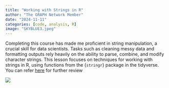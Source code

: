 ```yaml
---
title: "Working with Strings in R"
author: "The GRAPH Network Member"
date: "2024-11-11"
categories: [code, analysis, R]
image: "SKYBLUE3.jpeg"
---
```


Completing this course has made me proficient in string manipulation, a crucial skill for data scientists. Tasks such as cleaning messy data and formatting outputs rely heavily on the ability to parse, combine, and modify character strings. This lesson focuses on techniques for working with strings in R, using functions from the {`stringr`} package in the tidyverse. You can refer [here](https://lawaloa.github.io/Strings/){target="_blank"} for further review

![](SKYBLUE3.jpeg)

